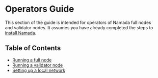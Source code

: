 # Operators Guide

This section of the guide is intended for operators of Namada full nodes and validator nodes.
It assumes you have already completed the steps to [install Namada](./introduction/install.mdx).

## Table of Contents

- [Running a full node](./operators/ledger.mdx)
- [Running a validator node](./operators/validators.mdx)
- [Setting up a local network](./operators/networks/local-network.mdx)